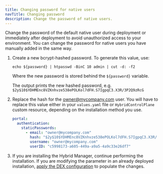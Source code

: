 ```yaml
---
title: Changing password for native users
navTitle: Changing password
description: Change the password of native users.
---
```


Change the password of the default native user during deployment or immediately after deployment to avoid unauthorized access to your environment. You can change the password for native users you have manually added in the same way.

1.  Create a new bcrypt-hashed password. To generate this value, use:

    ```shell
    echo ${password} | htpasswd -BinC 10 admin | cut -d: -f2
    ```

    Where the new password is stored behind the `${password}` variable.

    The output prints the new hashed password, e.g. `$2y$10$YDHMEnc8VZKnhvze538ePOLKol7dFH.S7IgpqC3.X3R/3P2Q9zRcG` 

1.  Replace the hash for the owner@mycompany.com user. You will have to replace this value either in your `values.yaml` file or `HybridControlPlane` custom resource, depending on the installation method you use.

    ```yaml
    portal:
      authentication:
        staticPasswords:
          - email: "owner@mycompany.com"
            hash: "$2y$10$YDHMEnc8VZKnhvze538ePOLKol7dFH.S7IgpqC3.X3R/    3P2Q9zRcG"
            username: "owner@mycompany.com"
            userID: "c5998173-a605-449a-a9a5-4a9c33e26df7"
    ```

1.  If you are installing the Hybrid Manager, continue performing the installation. If you are modifying the parameter in an already deployed installation, [apply the DEX configuration](/edb-postgres-ai/hybrid-manager/using_hybrid_manager/managing_users/apply_dex_config/) to populate the changes.